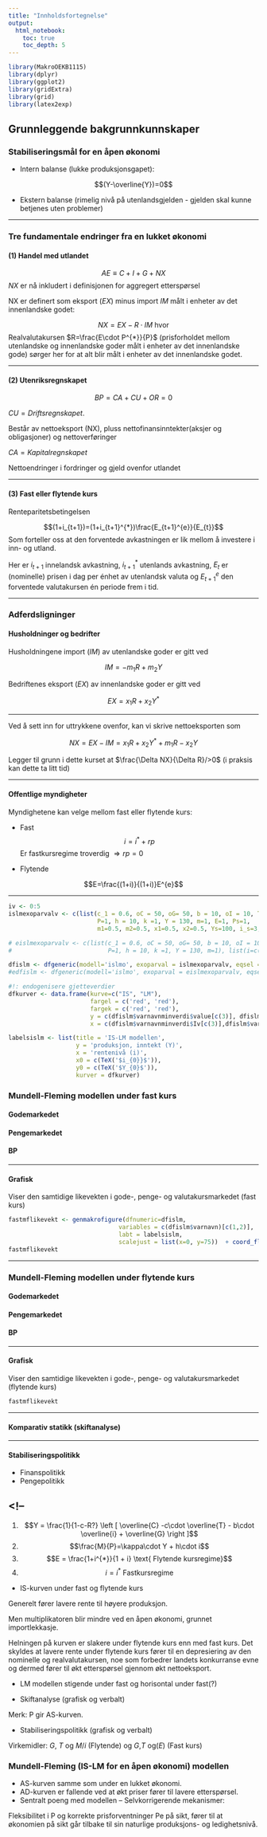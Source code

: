 ```yaml
---
title: "Innholdsfortegnelse"
output:
  html_notebook:
    toc: true
    toc_depth: 5
---
```


```r
library(MakroOEKB1115)
library(dplyr)
library(ggplot2)
library(gridExtra)
library(grid)
library(latex2exp)
```

## Grunnleggende  bakgrunnkunnskaper

### Stabiliseringsmål for en åpen økonomi

- Intern balanse (lukke produksjonsgapet):

$$(Y-\overline{Y})=0$$

- Ekstern balanse (rimelig nivå på utenlandsgjelden - gjelden skal kunne betjenes uten problemer)

---

### Tre fundamentale endringer fra en lukket økonomi

#### (1) Handel med utlandet

$$AE \equiv C+I+G+NX$$
$NX$ er nå inkludert i definisjonen for aggregert etterspørsel

NX er definert som eksport $(EX)$ minus import $IM$ målt i enheter av det innenlandske godet:

$$NX=EX−R\cdot IM \text{ hvor }$$
Realvalutakursen $R=\frac{E\cdot P^{*}}{P}$ (prisforholdet mellom utenlandske og innenlandske goder målt i enheter av det innenlandske gode) sørger her for at alt blir målt i enheter av det innenlandske godet. 

---

#### (2) Utenriksregnskapet

$$BP = CA + CU + OR=0$$

$CU=Driftsregnskapet$. 

Består av nettoeksport (NX), pluss nettofinansinntekter(aksjer og obligasjoner) og nettoverføringer

$CA=Kapitalregnskapet$ 

Nettoendringer i fordringer og gjeld ovenfor utlandet

---

#### (3) Fast eller flytende kurs

Renteparitetsbetingelsen

$$(1+i_{t+1})=(1+i_{t+1}^{*})\frac{E_{t+1}^{e}}{E_{t}}$$
Som forteller oss at den forventede avkastningen er lik mellom å investere i inn- og utland.

Her er $i_{t+1}$ innelandsk avkastning, $i_{t+1}^{*}$ utenlands avkastning, $E_{t}$ er (nominelle) prisen i dag per énhet av utenlandsk valuta og $E_{t+1}^{e}$ den forventede valutakursen én periode frem i tid.  

---

### Adferdsligninger

#### Husholdninger og bedrifter

Husholdningene import ($IM$) av utenlandske goder er gitt ved

$$IM=  -m_{1}R + m_{2}Y $$

Bedriftenes eksport ($EX$) av innenlandske goder er gitt ved

$$EX=x_{1}R + x_{2}Y^{*}  $$

---

Ved å sett inn for uttrykkene ovenfor, kan vi skrive nettoeksporten som  

$$NX = EX - IM = x_{1}R + x_{2}Y^{*} + m_{1}R - x_{2}Y$$

Legger til grunn i dette kurset at $\frac{\Delta NX}{\Delta R}/>0$  (i praksis kan dette ta litt tid)

---

#### Offentlige myndigheter

Myndighetene kan velge mellom fast eller flytende kurs:

- Fast 
$$i =i^{*} + rp$$
Er fastkursregime troverdig $\Rightarrow rp = 0$

- Flytende 

$$E=\frac{(1+i)}{(1+i)}E^{e}$$

---

```r
iv <- 0:5
islmexoparvalv <- c(list(c_1 = 0.6, oC = 50, oG= 50, b = 10, oI = 10, T = 50, M= 100,
                         P=1, h = 10, k =1, Y = 130, m=1, E=1, Ps=1,
                         m1=0.5, m2=0.5, x1=0.5, x2=0.5, Ys=100, i_s=3, rp=0), list(i=c(iv)))

# eislmexoparvalv <- c(list(c_1 = 0.6, oC = 50, oG= 50, b = 10, oI = 10, T = 50, M= 110,
#                           P=1, h = 10, k =1, Y = 130, m=1), list(i=c(iv)))

dfislm <- dfgeneric(modell='islmo', exoparval = islmexoparvalv, eqsel = c(1,2))
#edfislm <- dfgeneric(modell='islmo', exoparval = eislmexoparvalv, eqsel = c(1,3))

#!: endogenisere gjetteverdier
dfkurver <- data.frame(kurve=c("IS", "LM"),
                       fargel = c('red', 'red'),
                       fargek = c('red', 'red'),
                       y = c(dfislm$varnavnminverdi$value[c(3)], dfislm$varnavnmaksverdi$value[c(4)]),
                       x = c(dfislm$varnavnminverdi$Iv[c(3)],dfislm$varnavnmaksverdi$Iv[c(4)]))

labelsislm <- list(title = 'IS-LM modellen',
                   y = 'produksjon, inntekt (Y)',
                   x = 'rentenivå (i)',
                   x0 = c(TeX('$i_{0}}$')),
                   y0 = c(TeX('$Y_{0}$')),
                   kurver = dfkurver)
```

### Mundell-Fleming modellen under fast kurs

#### Godemarkedet

#### Pengemarkedet

#### BP

---

#### Grafisk

Viser den samtidige likevekten i gode-, penge- og valutakursmarkedet (fast kurs)

```r
fastmflikevekt <- genmakrofigure(dfnumeric=dfislm,
                               variables = c(dfislm$varnavn)[c(1,2)],
                               labt = labelsislm,
                               scalejust = list(x=0, y=75))  + coord_flip()
fastmflikevekt
```

---

### Mundell-Fleming modellen under flytende kurs

#### Godemarkedet

#### Pengemarkedet

#### BP

---

#### Grafisk

Viser den samtidige likevekten i gode-, penge- og valutakursmarkedet (flytende kurs)

```r
fastmflikevekt
```

---

#### Komparativ statikk (skiftanalyse)

---

#### Stabiliseringspolitikk 
- Finanspolitikk
- Pengepolitikk

<!--

### AD-AS modellen for en åpen økonomi

#### Samtidig likevekt

#### Komparativ statikk (skiftanalyse)

#### Stabiliseringspolitikk 
- Finanspolitikk
- Pengepolitikk

<button type="button"
onclick="document.getElementById('demo').innerHTML = Date()">
Click me to display Date and Time.</button>

<p id="demo"></p>

-->

<!--
- 
1. $$Y = \frac{1}{1-c-R?}  \left [ \overline{C} -c\cdot \overline{T} - b\cdot \overline{i} + \overline{G}  \right ]$$
1. $$\frac{M}{P}=\kappa\cdot Y + h\cdot i$$
1. $$E = \frac{1+i^{*}}{1 + i} \text{ Flytende kursregime}$$
1. $$i = i^{*} \text{ Fastkursregime}$$

- IS-kurven under fast og flytende kurs

Generelt fører lavere rente til høyere produksjon.

Men multiplikatoren blir mindre ved en åpen økonomi, grunnet importlekkasje.

Helningen på kurven er slakere under flytende kurs enn med fast kurs. Det skyldes at lavere rente under flytende kurs fører til en depresiering av den nominelle og realvalutakursen, noe som forbedrer landets konkurranse evne og dermed fører til økt etterspørsel gjennom økt nettoeksport.

- LM modellen stigende under fast og horisontal under fast(?)

- Skiftanalyse (grafisk og verbalt)

Merk: P gir AS-kurven.

- Stabiliseringspolitikk (grafisk og verbalt)

Virkemidler: $G$, $T$ og $M/i$
 (Flytende) og
$G$,$T$ og($E$)
 (Fast kurs)
 

### Mundell-Fleming (IS-LM for en åpen økonomi) modellen 

- AS-kurven samme som under en lukket økonomi.
- AD-kurven er fallende ved at økt priser fører til lavere etterspørsel.
- Sentralt poeng med modellen – Selvkorrigerende mekanismer:

Fleksibilitet i P og korrekte prisforventninger Pe
på sikt, fører til at økonomien på sikt går tilbake til sin naturlige produksjons- og ledighetsnivå.
